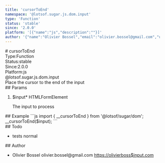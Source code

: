 ```yaml
---
title: 'cursorToEnd'
namespace: '@lotsof.sugar.js.dom.input'
type: 'Function'
status: 'stable'
since: '2.0.0'
platform: '[{"name":"js","description":""}]'
author: '{"name":"Olivier Bossel","email":"olivier.bossel@gmail.com","url":"https://olivierboss$input.com"}'
---
```

<div class="docmap-mdx">
# cursorToEnd
<div class="_metas">
<div class="_type"><span class="_type-label">Type:</span><span class="_type-value">Function</span></div>
<div class="_status"><span class="_status-label">Status:</span><span class="_status-value -stable">stable</span></div>
<div class="_since"><span class="_since-label">Since:</span><span class="_since-value">2.0.0</span></div>
<div class="_platform"><span class="_platform-label">Platform:</span><span class="_platform-value -js">js</span></div>
</div>
<div class="_namespace">@lotsof.sugar.js.dom.input</div>
<div class="_description">
Place the cursor to the end of the input
</div>
<div class="_params">
## Params
<ol class="_list">
<li class="_item">
<span class="_name">$input<span class="_required">*</span></span><span class="_default"></span> <span class="_type">HTMLFormElement</span>
<p class="_description">The input to process</p>
</li>
</ol>
</div>
<div class="_examples">
## Example
```js
import { __cursorToEnd } from '@lotsof/sugar/dom';
__cursorToEnd($input);
```
</div>
<div class="_todo">
## Todo
<ul class="_list">
<li class="_item">
<span class="_description">tests</span>
<span class="_priority -normal">normal</span>
</li>
</ul>
</div>
<div class="_author">
## Author
<ul class="_list">
<li class="_item">
<span class="_name">Olivier Bossel</span>
<span class="_email">olivier.bossel@gmail.com</span>
<a href="https://olivierboss$input.com" target="_blank" class="_url">https://olivierboss$input.com</a>
</li>
</ul>
</div>
</div>